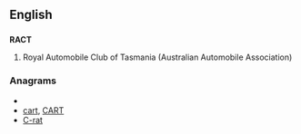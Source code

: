 ==English==

==={{initialism}}===
'''RACT'''

# Royal Automobile Club of Tasmania (Australian Automobile Association)

===Anagrams===
* {{alphagram|acrt}}
* [[cart#English|cart]], [[CART#English|CART]]
* [[C-rat#English|C-rat]]